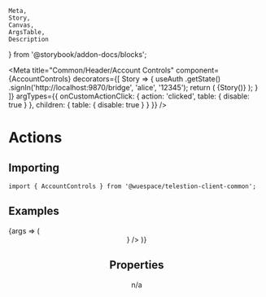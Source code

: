 	Meta,
	Story,
	Canvas,
	ArgsTable,
	Description
} from '@storybook/addon-docs/blocks';

<Meta
	title="Common/Header/Account Controls"
	component={AccountControls}
	decorators={[
		Story => {
			useAuth
				.getState()
				.signIn('http://localhost:9870/bridge', 'alice', '12345');
			return (
				<TelestionClient>
					<MemoryRouter>{Story()}</MemoryRouter>
				</TelestionClient>
			);
		}
	]}
	argTypes={{
		onCustomActionClick: { action: 'clicked', table: { disable: true } },
		children: { table: { disable: true } }
	}}
/>

# Actions

<Description of={AccountControls} />

## Importing

```tsx
import { AccountControls } from '@wuespace/telestion-client-common';
```

## Examples

<Canvas>
	<Story height={'64px'} name="Account Controls" args={{}}>
		{args => (
			<CommonWrapper>
				<Header right={<AccountControls />} />
			</CommonWrapper>
		)}
	</Story>
</Canvas>

## Properties

n/a
